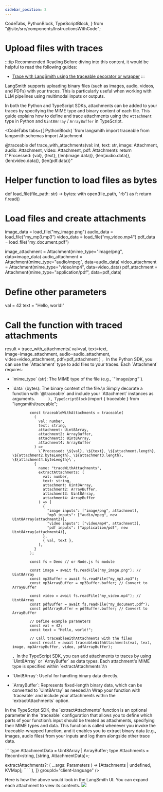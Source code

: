```yaml
---
sidebar_position: 2
---
```


  CodeTabs,
  PythonBlock,
  TypeScriptBlock,
} from "@site/src/components/InstructionsWithCode";

# Upload files with traces

:::tip Recommended Reading
Before diving into this content, it would be helpful to read the following guides:

- [Trace with LangSmith using the traceable decorator or wrapper](./annotate_code/#use-traceable--traceable)
  :::

LangSmith supports uploading binary files (such as images, audio, videos, and PDFs) with your traces. This is particularly useful when working with LLM pipelines using multimodal inputs or outputs.

In both the Python and TypeScript SDKs, attachments can be added to your traces by specifying the MIME type and binary content of each file.
This guide explains how to define and trace attachments using the `Attachment` type in Python and `Uint8Array` / `ArrayBuffer` in TypeScript.

<CodeTabs
    tabs={[
        PythonBlock(
            `from langsmith import traceable
from langsmith.schemas import Attachment

@traceable
def trace_with_attachments(val: int, text: str, image: Attachment, audio: Attachment, video: Attachment, pdf: Attachment):
return f"Processed: {val}, {text}, {len(image.data)}, {len(audio.data)}, {len(video.data)}, {len(pdf.data)}"

# Helper function to load files as bytes

def load_file(file_path: str) -> bytes:
with open(file_path, "rb") as f:
return f.read()

# Load files and create attachments

image_data = load_file("my_image.png")
audio_data = load_file("my_mp3.mp3")
video_data = load_file("my_video.mp4")
pdf_data = load_file("my_document.pdf")

image_attachment = Attachment(mime_type="image/png", data=image_data)
audio_attachment = Attachment(mime_type="audio/mpeg", data=audio_data)
video_attachment = Attachment(mime_type="video/mp4", data=video_data)
pdf_attachment = Attachment(mime_type="application/pdf", data=pdf_data)

# Define other parameters

val = 42
text = "Hello, world!"

# Call the function with traced attachments

result = trace_with_attachments(
val=val,
text=text,
image=image_attachment,
audio=audio_attachment,
video=video_attachment,
pdf=pdf_attachment
)
`,
            `In the Python SDK, you can use the \`Attachment\` type to add files to your traces.
Each \`Attachment\` requires:

- \`mime_type\` (str): The MIME type of the file (e.g., \`"image/png"\`).
- \`data\` (bytes): The binary content of the file.\n
  Simply decorate a function with \`@traceable\` and include your \`Attachment\` instances as arguments.`       ),
      TypeScriptBlock(
        `import { traceable } from "langsmith/traceable";

              const traceableWithAttachments = traceable(
                (
                  val: number,
                  text: string,
                  attachment: Uint8Array,
                  attachment2: ArrayBuffer,
                  attachment3: Uint8Array,
                  attachment4: ArrayBuffer
                ) =>
                  \`Processed: \${val}, \${text}, \${attachment.length}, \${attachment2.byteLength}, \${attachment3.length}, \${attachment4.byteLength}\`,
                {
                  name: "traceWithAttachments",
                  extractAttachments: (
                    val: number,
                    text: string,
                    attachment: Uint8Array,
                    attachment2: ArrayBuffer,
                    attachment3: Uint8Array,
                    attachment4: ArrayBuffer
                  ) => [
                    {
                      "image inputs": ["image/png", attachment],
                      "mp3 inputs": ["audio/mpeg", new Uint8Array(attachment2)],
                      "video inputs": ["video/mp4", attachment3],
                      "pdf inputs": ["application/pdf", new Uint8Array(attachment4)],
                    },
                    { val, text },
                  ],
                }
              );

              const fs = Deno // or Node.js fs module

              const image = await fs.readFile("my_image.png"); // Uint8Array
              const mp3Buffer = await fs.readFile("my_mp3.mp3");
              const mp3ArrayBuffer = mp3Buffer.buffer; // Convert to ArrayBuffer

              const video = await fs.readFile("my_video.mp4"); // Uint8Array
              const pdfBuffer = await fs.readFile("my_document.pdf");
              const pdfArrayBuffer = pdfBuffer.buffer; // Convert to ArrayBuffer

              // Define example parameters
              const val = 42;
              const text = "Hello, world!";

              // Call traceableWithAttachments with the files
              const result = await traceableWithAttachments(val, text, image, mp3ArrayBuffer, video, pdfArrayBuffer);

  `,
          `In the TypeScript SDK, you can add attachments to traces by using \`Uint8Array\` or \`ArrayBuffer\` as data types.
  Each attachment's MIME type is specified within \`extractAttachments\`:\n

- \`Uint8Array\`: Useful for handling binary data directly.
- \`ArrayBuffer\`: Represents fixed-length binary data, which can be converted to \`Uint8Array\` as needed.\n
  Wrap your function with \`traceable\` and include your attachments within the \`extractAttachments\` option.

In the TypeScript SDK, the \`extractAttachments\` function is an optional parameter in the \`traceable\` configuration that allows you to define which parts of your function’s input should be treated as attachments, specifying their MIME types and data. This function is called whenever you invoke the traceable-wrapped function, and it enables you to extract binary data (e.g., images, audio files) from your inputs and log them alongside other trace data.

\`\`\`
type AttachmentData = Uint8Array | ArrayBuffer;
type Attachments = Record<string, [string, AttachmentData]>;

extractAttachments?: (
...args: Parameters<Func>
) => [Attachments | undefined, KVMap];
\`\`\`
`
),
]}
groupId="client-language"
/>

Here is how the above would look in the LangSmith UI. You can expand each attachment to view its contents.
![](./static/trace_with_attachments.png)
